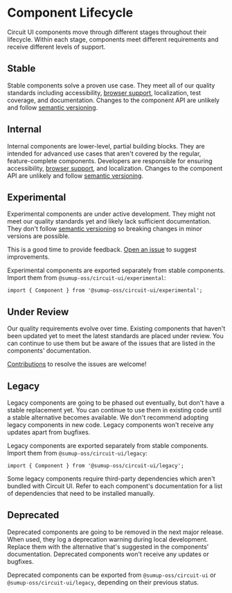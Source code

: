 
<Meta title="Introduction/Component Lifecycle" />

# Component Lifecycle

<Intro>
  Circuit UI components move through different stages throughout their
  lifecycle. Within each stage, components meet different requirements and
  receive different levels of support.
</Intro>

## Stable

<Status variant="stable" aria-hidden="true" />

Stable components solve a proven use case. They meet all of our quality standards including accessibility, [browser support](Introduction/Browser-Support/Docs), localization, test coverage, and documentation. Changes to the component API are unlikely and follow [semantic versioning](https://semver.org/).

## Internal

<Status variant="internal" aria-hidden="true" />

Internal components are lower-level, partial building blocks. They are intended for advanced use cases that aren't covered by the regular, feature-complete components. Developers are responsible for ensuring accessibility, [browser support](Introduction/Browser-Support/Docs), and localization. Changes to the component API are unlikely and follow [semantic versioning](https://semver.org/).

## Experimental

<Status variant="experimental" aria-hidden="true" />

Experimental components are under active development. They might not meet our quality standards yet and likely lack sufficient documentation. They don't follow [semantic versioning](https://semver.org/) so breaking changes in minor versions are possible.

This is a good time to provide feedback. [Open an issue](https://github.com/sumup-oss/circuit-ui/issues/new?template=amend-existing-component.md) to suggest improvements.

Experimental components are exported separately from stable components. Import them from `@sumup-oss/circuit-ui/experimental`:

```tsx
import { Component } from '@sumup-oss/circuit-ui/experimental';
```

## Under Review

<Status variant="under-review" aria-hidden="true" />

Our quality requirements evolve over time. Existing components that haven't been updated yet to meet the latest standards are placed under review. You can continue to use them but be aware of the issues that are listed in the components' documentation.

[Contributions](Contributing/Overview/Docs) to resolve the issues are welcome!

## Legacy

<Status variant="legacy" aria-hidden="true" />

Legacy components are going to be phased out eventually, but don't have a stable replacement yet. You can continue to use them in existing code until a stable alternative becomes available. We don't recommend adopting legacy components in new code. Legacy components won't receive any updates apart from bugfixes.

Legacy components are exported separately from stable components. Import them from `@sumup-oss/circuit-ui/legacy`:

```tsx
import { Component } from '@sumup-oss/circuit-ui/legacy';
```

Some legacy components require third-party dependencies which aren't bundled with Circuit UI. Refer to each component's documentation for a list of dependencies that need to be installed manually.

## Deprecated

<Status variant="deprecated" aria-hidden="true" />

Deprecated components are going to be removed in the next major release. When used, they log a deprecation warning during local development. Replace them with the alternative that's suggested in the components' documentation. Deprecated components won't receive any updates or bugfixes.

Deprecated components can be exported from `@sumup-oss/circuit-ui` or `@sumup-oss/circuit-ui/legacy`, depending on their previous status.
